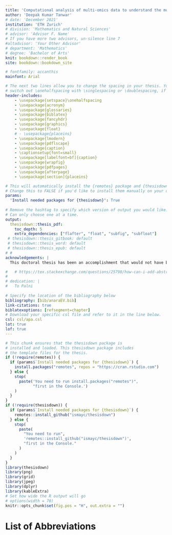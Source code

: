 ```yaml
---
title: 'Computational analysis of multi-omics data to understand the molecular mechanisms of germline-dependent epigenetic inheritance'
author: 'Deepak Kumar Tanwar'
# date: 'December 2021'
institution: 'ETH Zurich'
# division: 'Mathematics and Natural Sciences'
# advisor: 'Advisor F. Name'
# If you have more two advisors, un-silence line 7
#altadvisor: 'Your Other Advisor'
# department: 'Mathematics'
# degree: 'Bachelor of Arts'
knit: bookdown::render_book
site: bookdown::bookdown_site

# fontfamily: accanthis
mainfont: Arial

# The next two lines allow you to change the spacing in your thesis. You can 
# switch out \onehalfspacing with \singlespacing or \doublespacing, if desired.
header-includes:
    - \usepackage{setspace}\onehalfspacing
    - \usepackage{acronym}
    - \usepackage{glossaries}
    - \usepackage{biblatex}
    - \usepackage{fancyhdr}
    - \usepackage{graphics}
    - \usepackage{float}
    # - \usepackage{placeins}
    - \usepackage{lmodern}
    - \usepackage{pdflscape}
    - \usepackage{caption}
    - \captionsetup{font=small}
    - \usepackage[labelfont=bf]{caption}
    - \usepackage{wrapfig}
    - \usepackage{pdfpages}
    - \usepackage{afterpage}
    - \usepackage[section]{placeins}

# This will automatically install the {remotes} package and {thesisdown}
# Change this to FALSE if you'd like to install them manually on your own.
params:
  'Install needed packages for {thesisdown}': True
  
# Remove the hashtag to specify which version of output you would like.
# Can only choose one at a time.
output:
  thesisdown::thesis_pdf:
    toc_depth: 5
    extra_dependencies: ["flafter", "float", "subfig", "subfloat"]
 # thesisdown::thesis_gitbook: default
 # thesisdown::thesis_word: default
 # thesisdown::thesis_epub: default
# # 
acknowledgements: |
  This doctoral thesis has been an accomplishment that would not have been possible, or anywhere near as enjoyable, without the help and support of a number of incredible individuals. Thank you for all that you have contributed to this thesis. \newline\newline I am eternally grateful to Prof. Dr. Isabelle Mansuy for allowing me to do Doctoral research in her lab. It is a pleasure to be a member of the Neuroepigenetics lab. Thank you to all the members of the Neuroepigenetics lab, past and present. The Neuroepigenetics group was always fun to work with and I learned a lot about experiments. Thank you so much! A special thanks to the present and past members of Y38 for motivating, and various scientific and non-scientific discussions. \newline\newline My sincere thanks to Prof. Dr. Mark Robinson and Prof. Dr. Tuncay Baubec for accepting to be my co-examiners and supporting me throughout my doctoral research. Thank you so much Mark for always being available and providing all the help in writing proposals, helping in supervising students, and discussing and providing solutions to the problems I was facing. \newline\newline I am indebted to Dr. Pierre-Luc Germain for his expert supervision and all the support he has provided. I am grateful for all discussions and suggestions on both scientific and non-scientific issues. Thank you for being so nice and for all the support which was extremely helpful to reach this point. I have learnt a lot from you. \newline\newline I would also like to thank the Directors and members of the Brain Research Institute for creating such a stimulating environment for research. \newline\newline I am extremely grateful for my doctoral funding, the Swiss Government Excellence Scholarship. Thank you so much Sandra Zweifel for always being there. \newline\newline Looking back into the past, this thesis would not have happened without my bachelor’s thesis supervisors Rainer König and Sandro Lindig, who got me interested in the field of bioinformatics data science. \newline\newline Finally, I am very grateful to my family for their continuous support and belief in me. Visiting you always helped me to relax and to not worry about work so much. Last of all, I want to thank my wife, Palni Kundra, for always cheering me up when I was down and for helping me with stupid issues.

#   # https://tex.stackexchange.com/questions/25798/how-can-i-add-abstract-and-acknowledgement-pages-into-the-table-of-contents/25799
#   
# dedication: |
#   To Palni
  
# Specify the location of the bibliography below
bibliography: [bib/anaraEV.bib]
link-citations: true
biblatexoptions: [refsegment=chapter]
# Download your specific csl file and refer to it in the line below.
csl: csl/apa.csl
lot: true
lof: true
---
```


```{=html}
<!--
Above is the YAML (YAML Ain't Markup Language) header that includes a lot of 
metadata used to produce the document.  Be careful with spacing in this header!

If you'd prefer to not include a Dedication, for example, simply delete the section entirely, or silence them (add # before each line). 

If you have other LaTeX packages you would like to include, delete the # before header-includes and list the packages after hyphens on new lines.

If you'd like to include a comment that won't be produced in your resulting file enclose it in a block like this.

If you receive a duplicate label error after knitting, make sure to delete the index.Rmd file and then knit again.
-->
```
```r
# This chunk ensures that the thesisdown package is
# installed and loaded. This thesisdown package includes
# the template files for the thesis.
if (!require(remotes)) {
  if (params$`Install needed packages for {thesisdown}`) {
    install.packages("remotes", repos = "https://cran.rstudio.com")
  } else {
    stop(
      paste('You need to run install.packages("remotes")",
            "first in the Console.')
    )
  }
}
if (!require(thesisdown)) {
  if (params$`Install needed packages for {thesisdown}`) {
    remotes::install_github("ismayc/thesisdown")
  } else {
    stop(
      paste(
        "You need to run",
        'remotes::install_github("ismayc/thesisdown")',
        "first in the Console."
      )
    )
  }
}
library(thesisdown)
library(png)
library(grid)
library(jpeg)
library(dplyr)
library(kableExtra)
# Set how wide the R output will go
# options(width = 70)
knitr::opts_chunk$set(fig.pos = "H", out.extra = "")
```

```{=html}
<!--
The acknowledgments, preface, dedication, and abstract are added into the PDF
version automatically by inputting them in the YAML at the top of this file.
Alternatively, you can put that content in files like 00--prelim.Rmd and
00-abstract.Rmd like done below.
-->
```
<!-- ```{r eval=knitr::is_latex_output(), child=here::here("prelims", "00--prelim.Rmd")} -->

<!-- ``` -->

<!-- ```{r eval=!knitr::is_latex_output(), child=here::here("prelims", "00-abstract.Rmd")} -->

<!-- ``` -->

# List of Abbreviations {.unnumbered}


